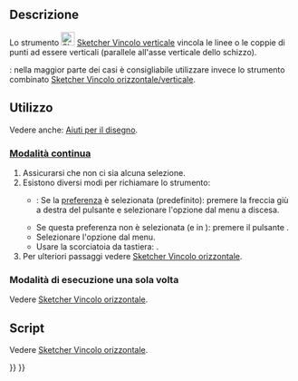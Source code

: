 <languages/>

{{Docnav/it
|[[Sketcher_ConstrainHorizontal/it|Horizontal]]
|[[Sketcher_ConstrainParallel/it|Parallelo]]
|[[Sketcher_Workbench/it|Sketcher]]
|IconL=Sketcher_ConstrainHorizontal.svg
|IconR=Sketcher_ConstrainParallel.svg
|IconC=Workbench_Sketcher.svg
}}

{{GuiCommand/it
|Name=Sketcher ConstrainVertical
|Name/it=Sketcher Vincolo verticale
|MenuLocation=Schizzo → Vincoli Sketcher → Vincolo verticale
|Workbenches=[[Sketcher_Workbench/it|Sketcher]]
|Shortcut={{KEY|V}}
|SeeAlso=[[Sketcher_ConstrainHorVer/it|Sketcher Vincolo orizzontale/verticale]], [[Sketcher_ConstrainHorizontal/it|Sketcher Vincolo orizzontale]]
}}

<span id="Description"></span>
==Descrizione==

Lo strumento [[Image:Sketcher_ConstrainVertical.svg|24px]] [[Sketcher_ConstrainVertical/it|Sketcher Vincolo verticale]] vincola le linee o le coppie di punti ad essere verticali (parallele all'asse verticale dello schizzo).

{{Version/it|1.0}}: nella maggior parte dei casi è consigliabile utilizzare invece lo strumento combinato [[Sketcher_ConstrainHorVer/it|Sketcher Vincolo orizzontale/verticale]].

<span id="Usage"></span>
==Utilizzo==

Vedere anche: [[Sketcher_Workbench/it#Drawing_aids|Aiuti per il disegno]].

<span id="Continue_mode"></span>
===[[Sketcher_Workbench/it#Continue_modes|Modalità continua]]===

# Assicurarsi che non ci sia alcuna selezione.
# Esistono diversi modi per richiamare lo strumento:
#* {{Version/it|1.0}}: Se la [[Sketcher_Preferences/it#General|preferenza]] {{MenuCommand|Strumento automatico per orizzontale/verticale}} è selezionata (predefinito):  premere la freccia giù a destra del pulsante {{Button|[[Image:Sketcher_ConstrainHorVer.svg||x16px]][[Image:Toolbar_flyout_arrow.svg|x16px]]}} e selezionare l'opzione {{MenuCommand|[[Image:Sketcher_ConstrainVertical.svg|16px]] Vincolo verticale}} dal menu a discesa.
#* Se questa preferenza non è selezionata (e in {{VersionMinus/it|0.21}}): premere il pulsante {{Button|[[Image:Sketcher_ConstrainVertical.svg|16px]] [[Sketcher_ConstrainVertical/it|Vincolo verticale]]}}.
#* Selezionare l'opzione {{MenuCommand|Schizzo → Vincoli Sketcher → [[Image:Sketcher_ConstrainVertical.svg|16px]] Vincolo verticale}} dal menu.
#* Usare la scorciatoia da tastiera: {{KEY|V}}.
# Per ulteriori passaggi vedere [[Sketcher_ConstrainHorizontal/it#Continue_mode|Sketcher Vincolo orizzontale]].

<span id="Run-once_mode"></span>
===Modalità di esecuzione una sola volta===

Vedere [[Sketcher_ConstrainHorizontal/it#Run-once_mode|Sketcher Vincolo orizzontale]].

<span id="Scripting"></span>
==Script==

Vedere [[Sketcher_ConstrainHorizontal/it#Scripting|Sketcher Vincolo orizzontale]].


{{Docnav/it
|[[Sketcher_ConstrainHorizontal/it|Horizontal]]
|[[Sketcher_ConstrainParallel/it|Parallelo]]
|[[Sketcher_Workbench/it|Sketcher]]
|IconL=Sketcher_ConstrainHorizontal.svg
|IconR=Sketcher_ConstrainParallel.svg
|IconC=Workbench_Sketcher.svg
}}

{{Sketcher_Tools_navi{{#translation:}}}}
{{Userdocnavi{{#translation:}}}}